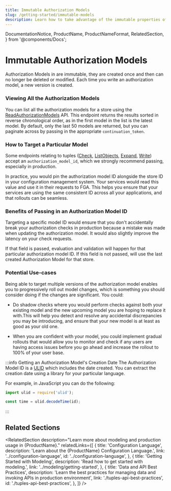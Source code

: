 ```yaml
---
title: Immutable Authorization Models
slug: /getting-started/immutable-models
description: Learn how to take advantage of the immutable properties of Authorization Models
---
```


  DocumentationNotice,
  ProductName,
  ProductNameFormat,
  RelatedSection,
} from '@components/Docs';

# Immutable Authorization Models

<DocumentationNotice />

Authorization Models in <ProductName format={ProductNameFormat.ShortForm}/> are immutable, they are created once and then can no longer be deleted or modified. Each time you write an authorization model, a new version is created.

### Viewing All the Authorization Models

You can list all the authorization models for a store using the [ReadAuthorizationModels](/api/service#/Authorization%20Models/ReadAuthorizationModels) API. This endpoint returns the results sorted in reverse chronological order, as in the first model in the list is the latest model. By default, only the last 50 models are returned, but you can paginate across by passing in the appropriate `continuation_token`.

### How to Target a Particular Model

Some endpoints relating to tuples ([Check](/api/service#/Relationship%20Queries/Check), [ListObjects](/api/service#/Relationship%20Queries/ListObjects), [Expand](/api/service#/Relationship%20Queries/Expand), [Write](/api/service#/Relationship%20Tuples/Write)) accept an `authorization_model_id`, which we strongly recommend passing, especially in production.

In practice, you would pin the authorization model ID alongside the store ID in your configuration management system. Your services would read this value and use it in their requests to FGA. This helps you ensure that your services are using the same consistent ID across all your applications, and that rollouts can be seamless.

### Benefits of Passing in an Authorization Model ID

Targeting a specific model ID would ensure that you don't accidentally break your authorization checks in production because a mistake was made when updating the authorization model. It would also slightly improve the latency on your check requests.

If that field is passed, evaluation and validation will happen for that particular authorization model ID. If this field is not passed, <ProductName format={ProductNameFormat.ShortForm}/> will use the last created Authorization Model for that store.

### Potential Use-cases

Being able to target multiple versions of the authorization model enables you to progressively roll out model changes, which is something you should consider doing if the changes are significant. You could:

- Do shadow checks where you would perform checks against both your existing model and the new upcoming model you are hoping to replace it with.This will help you detect and resolve any accidental discrepancies you may be introducing, and ensure that your new model is at least as good as your old one.

- When you are confident with your model, you could implement gradual rollouts that would allow you to monitor and check if any users are having access issues before you go ahead and increase the rollout to 100% of your user base.


:::info Getting an Authorization Model's Creation Date
The Authorization Model ID is a [ULID](https://github.com/ulid/spec) which includes the date created. You can extract the creation date using a library for your particular language.

For example, in JavaScript you can do the following:

```js
import ulid = require('ulid');

const time = ulid.decodeTime(id);
```

:::

## Related Sections

<RelatedSection
  description="Learn more about modeling and production usage in {ProductName}."
  relatedLinks={[
    {
      title: 'Configuration Language',
      description: 'Learn about the {ProductName} Configuration Language.',
      link: '../configuration-language',
      id: '../configuration-language',
    },
    {
      title: 'Getting Started with Modeling',
      description: 'Read how to get started with modeling.',
      link: '../modeling/getting-started',
    },
    {
      title: 'Data and API Best Practices',
      description: 'Learn the best practices for managing data and invoking APIs in production environment',
      link: './tuples-api-best-practices',
      id: './tuples-api-best-practices',
    },
  ]}
/>
